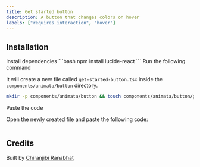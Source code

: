 ```yaml
---
title: Get started button
description: A button that changes colors on hover
labels: ["requires interaction", "hover"]
---
```


<ComponentPreview name="button-get-started-button--docs" />

## Installation

<Steps>
<Step>Install dependencies</Step>
```bash
npm install lucide-react
```
<Step>Run the following command</Step>

It will create a new file called `get-started-button.tsx` inside the `components/animata/button` directory.

```bash
mkdir -p components/animata/button && touch components/animata/button/get-started-button.tsx
```

<Step>Paste the code</Step>

Open the newly created file and paste the following code:

```jsx file=<rootDir>/animata/button/get-started-button.tsx

```

</Steps>

## Credits

Built by [Chiranjibi Ranabhat](https://github.com/chiranjibi10)
